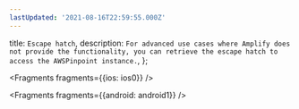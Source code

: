 ```yaml
---
lastUpdated: '2021-08-16T22:59:55.000Z'
---
```

  title: `Escape hatch`,
  description: `For advanced use cases where Amplify does not provide the functionality, you can retrieve the escape hatch to access the AWSPinpoint instance.`,
};


<Fragments fragments={{ios: ios0}} />


<Fragments fragments={{android: android1}} />
